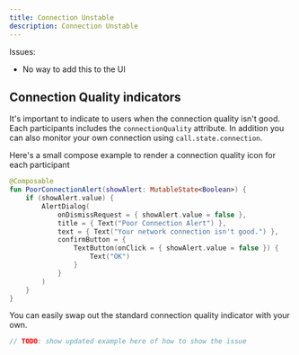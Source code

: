 ```yaml
---
title: Connection Unstable
description: Connection Unstable
---
```



Issues:
* No way to add this to the UI

## Connection Quality indicators

It's important to indicate to users when the connection quality isn't good.
Each participants includes the `connectionQuality` attribute.
In addition you can also monitor your own connection using `call.state.connection`.

Here's a small compose example to render a connection quality icon for each participant

```kotlin
@Composable
fun PoorConnectionAlert(showAlert: MutableState<Boolean>) {
    if (showAlert.value) {
        AlertDialog(
            onDismissRequest = { showAlert.value = false },
            title = { Text("Poor Connection Alert") },
            text = { Text("Your network connection isn't good.") },
            confirmButton = {
                TextButton(onClick = { showAlert.value = false }) {
                    Text("OK")
                }
            }
        )
    }
}
```

You can easily swap out the standard connection quality indicator with your own.

```kotlin
// TODO: show updated example here of how to show the issue
```
